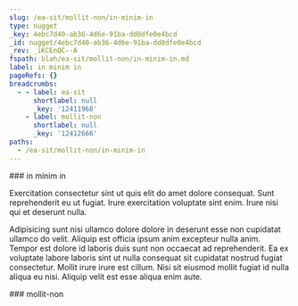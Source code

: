 ```yaml
---
slug: /ea-sit/mollit-non/in-minim-in
type: nugget
_key: 4ebc7d40-ab36-4d6e-91ba-dd0dfe0e4bcd
_id: nugget/4ebc7d40-ab36-4d6e-91ba-dd0dfe0e4bcd
_rev: _iKCEnQC--A
fspath: blah/ea-sit/mollit-non/in-minim-in.md
label: in minim in
pageRefs: {}
breadcrumbs:
  - - label: ea-sit
      shortlabel: null
      _key: '12411968'
    - label: mollit-non
      shortlabel: null
      _key: '12412666'
paths:
  - /ea-sit/mollit-non/in-minim-in
---
```


<NuggetArea>
<Nugget slug="/ea-sit/mollit-non/in-minim-in" type="nugget" _key="4ebc7d40-ab36-4d6e-91ba-dd0dfe0e4bcd" _id="nugget/4ebc7d40-ab36-4d6e-91ba-dd0dfe0e4bcd" _rev="_iKCEnQC--A" fspath="blah/ea-sit/mollit-non/in-minim-in.md" label="in minim in" paths="/ea-sit/mollit-non/in-minim-in">
<NuggetBody>
### in minim in

Exercitation consectetur sint ut quis elit do amet dolore consequat. Sunt reprehenderit eu ut fugiat. Irure exercitation voluptate sint enim. Irure nisi qui et deserunt nulla.

Adipisicing sunt nisi ullamco dolore dolore in deserunt esse non cupidatat ullamco do velit. Aliquip est officia ipsum anim excepteur nulla anim. Tempor est dolore id laboris duis sunt non occaecat ad reprehenderit. Ea ex voluptate labore laboris sint ut nulla consequat sit cupidatat nostrud fugiat consectetur. Mollit irure irure est cillum. Nisi sit eiusmod mollit fugiat id nulla aliqua eu nisi. Aliquip velit est esse aliqua enim aute.

</NuggetBody>
<Breadcrumbs>
<Crumbs>
<Crumb _key="12411968" label="ea-sit" /><Crumb _key="12412666" label="mollit-non" />
</Crumbs>
</Breadcrumbs>
</Nugget>

<NuggetsInbound>
</NuggetsInbound>
<NuggetsOutbound>
</NuggetsOutbound>
</NuggetArea>
<PassagesInbound>
<Passage direction="inbound" type="passage" _key="12412666" _id="passage/12412666" _rev="_iKCEnPe--A" label="mollit-non" passage="mollit-non" fspath="blah/ea-sit/mollit-non" paths="/ea-sit/mollit-non" slug="/ea-sit/mollit-non">
<NuggetBody>
### mollit-non

</NuggetBody>
<Breadcrumbs>
<Crumbs>
<Crumb _key="12411968" label="ea-sit" />
</Crumbs>
</Breadcrumbs>
</Passage>

</PassagesInbound>
<PassagesOutbound>
</PassagesOutbound>